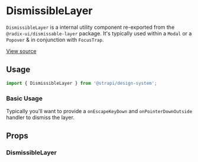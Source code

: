

<Meta of={DismissibleLayerStories} />

# DismissibleLayer

`DismissibleLayer` is a internal utility component re-exported from the `@radix-ui/dismissable-layer` package. It's typically
used within a `Modal` or a `Popover` & in conjunction with `FocusTrap`.

[View source](https://github.com/strapi/design-system/tree/main/packages/strapi-design-system/src/DismissibleLayer)

## Usage

```js
import { DismissibleLayer } from '@strapi/design-system';
```

### Basic Usage

Typically you'll want to provide a `onEscapeKeyDown` and `onPointerDownOutside` handler to dismiss the layer.

<Canvas of={DismissibleLayerStories.Base} />

## Props

### DismissibleLayer

<ArgsTable of={DismissibleLayer} />
